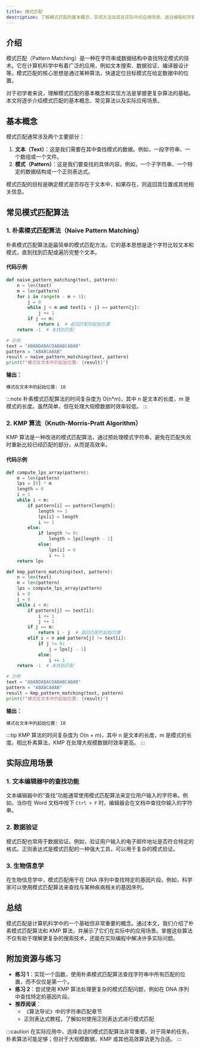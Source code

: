 ```yaml
---
title: 模式匹配
description: 了解模式匹配的基本概念、实现方法及其在实际中的应用场景。适合编程初学者。
---
```


## 介绍

模式匹配（Pattern Matching）是一种在字符串或数据结构中查找特定模式的技术。它在计算机科学中有着广泛的应用，例如文本搜索、数据验证、编译器设计等。模式匹配的核心思想是通过某种算法，快速定位目标模式在给定数据中的位置。

对于初学者来说，理解模式匹配的基本概念和实现方法是掌握更复杂算法的基础。本文将逐步介绍模式匹配的基本概念、常见算法以及实际应用场景。

## 基本概念

模式匹配通常涉及两个主要部分：
1. **文本（Text）**：这是我们需要在其中查找模式的数据。例如，一段字符串、一个数组或一个文件。
2. **模式（Pattern）**：这是我们要查找的具体内容。例如，一个子字符串、一个特定的数据结构或一个正则表达式。

模式匹配的目标是确定模式是否存在于文本中，如果存在，则返回其位置或其他相关信息。

## 常见模式匹配算法

### 1. 朴素模式匹配算法（Naive Pattern Matching）

朴素模式匹配算法是最简单的模式匹配方法。它的基本思想是逐个字符比较文本和模式，直到找到匹配或遍历完整个文本。

#### 代码示例

```python
def naive_pattern_matching(text, pattern):
    n = len(text)
    m = len(pattern)
    for i in range(n - m + 1):
        j = 0
        while j < m and text[i + j] == pattern[j]:
            j += 1
        if j == m:
            return i  # 返回匹配的起始位置
    return -1  # 未找到匹配

# 示例
text = "ABABDABACDABABCABAB"
pattern = "ABABCABAB"
result = naive_pattern_matching(text, pattern)
print(f"模式在文本中的起始位置: {result}")
```

**输出：**
```
模式在文本中的起始位置: 10
```

:::note
朴素模式匹配算法的时间复杂度为 O(n*m)，其中 n 是文本的长度，m 是模式的长度。虽然简单，但在处理大规模数据时效率较低。
:::

### 2. KMP 算法（Knuth-Morris-Pratt Algorithm）

KMP 算法是一种改进的模式匹配算法，通过预处理模式字符串，避免在匹配失败时重新比较已经匹配的部分，从而提高效率。

#### 代码示例

```python
def compute_lps_array(pattern):
    m = len(pattern)
    lps = [0] * m
    length = 0
    i = 1
    while i < m:
        if pattern[i] == pattern[length]:
            length += 1
            lps[i] = length
            i += 1
        else:
            if length != 0:
                length = lps[length - 1]
            else:
                lps[i] = 0
                i += 1
    return lps

def kmp_pattern_matching(text, pattern):
    n = len(text)
    m = len(pattern)
    lps = compute_lps_array(pattern)
    i = 0
    j = 0
    while i < n:
        if pattern[j] == text[i]:
            i += 1
            j += 1
        if j == m:
            return i - j  # 返回匹配的起始位置
        elif i < n and pattern[j] != text[i]:
            if j != 0:
                j = lps[j - 1]
            else:
                i += 1
    return -1  # 未找到匹配

# 示例
text = "ABABDABACDABABCABAB"
pattern = "ABABCABAB"
result = kmp_pattern_matching(text, pattern)
print(f"模式在文本中的起始位置: {result}")
```

**输出：**
```
模式在文本中的起始位置: 10
```

:::tip
KMP 算法的时间复杂度为 O(n + m)，其中 n 是文本的长度，m 是模式的长度。相比朴素算法，KMP 在处理大规模数据时效率更高。
:::

## 实际应用场景

### 1. 文本编辑器中的查找功能

文本编辑器中的“查找”功能通常使用模式匹配算法来定位用户输入的字符串。例如，当你在 Word 文档中按下 `Ctrl + F` 时，编辑器会在文档中查找你输入的字符串。

### 2. 数据验证

模式匹配也常用于数据验证。例如，验证用户输入的电子邮件地址是否符合特定的格式。正则表达式是模式匹配的一种强大工具，可以用于复杂的模式验证。

### 3. 生物信息学

在生物信息学中，模式匹配用于在 DNA 序列中查找特定的基因片段。例如，科学家可以使用模式匹配算法来查找与某种疾病相关的基因序列。

## 总结

模式匹配是计算机科学中的一个基础但非常重要的概念。通过本文，我们介绍了朴素模式匹配算法和 KMP 算法，并展示了它们在实际中的应用场景。掌握这些算法不仅有助于理解更复杂的搜索技术，还能在实际编程中解决许多实际问题。

## 附加资源与练习

- **练习 1**：实现一个函数，使用朴素模式匹配算法查找字符串中所有匹配的位置，而不仅仅是第一个。
- **练习 2**：尝试使用 KMP 算法处理更复杂的模式匹配问题，例如在 DNA 序列中查找特定的基因片段。
- **推荐阅读**：
  - 《算法导论》中的字符串匹配章节
  - 正则表达式教程，了解如何使用正则表达式进行模式匹配

:::caution
在实际应用中，选择合适的模式匹配算法非常重要。对于简单的任务，朴素算法可能足够；但对于大规模数据，KMP 或其他高效算法更为合适。
:::